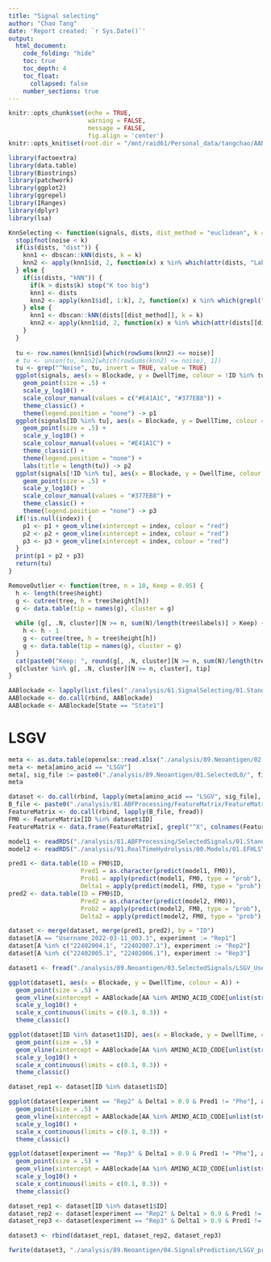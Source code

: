 ```yaml
---
title: "Signal selecting"
author: "Chao Tang"
date: 'Report created: `r Sys.Date()`'
output: 
  html_document: 
    code_folding: "hide"
    toc: true
    toc_depth: 4
    toc_float: 
      collapsed: false
    number_sections: true
---
```


```r
knitr::opts_chunk$set(echo = TRUE, 
                      warning = FALSE, 
                      message = FALSE, 
                      fig.align = 'center')
knitr::opts_knit$set(root.dir = "/mnt/raid61/Personal_data/tangchao/AANanopore")
```

```r
library(factoextra)
library(data.table)
library(Biostrings)
library(patchwork)
library(ggplot2)
library(ggrepel)
library(IRanges)
library(dplyr)
library(lsa)
```

```r
KnnSelecting <- function(signals, dists, dist_method = "euclidean", k = 20, noise = 0, index = NULL) {
  stopifnot(noise < k)
  if(is(dists, "dist")) {
    knn1 <- dbscan::kNN(dists, k = k)
    knn2 <- apply(knn1$id, 2, function(x) x %in% which(attr(dists, "Labels") %in% grep("^Noise", rownames(knn1$id), value = TRUE)))
  } else {
    if(is(dists, "kNN")) {
      if(k > dists$k) stop("K too big")
      knn1 <- dists
      knn2 <- apply(knn1$id[, 1:k], 2, function(x) x %in% which(grepl("^Noise", rownames(knn1$id))))
    } else {
      knn1 <- dbscan::kNN(dists[[dist_method]], k = k)
      knn2 <- apply(knn1$id, 2, function(x) x %in% which(attr(dists[[dist_method]], "Labels") %in% grep("^Noise", rownames(knn1$id), value = TRUE)))
    }
  }
  
  tu <- row.names(knn1$id)[which(rowSums(knn2) <= noise)]
  # tu <- union(tu, knn2[which(rowSums(knn2) <= noise), 1])
  tu <- grep("^Noise", tu, invert = TRUE, value = TRUE)
  ggplot(signals, aes(x = Blockade, y = DwellTime, colour = !ID %in% tu)) + 
    geom_point(size = .5) + 
    scale_y_log10() + 
    scale_colour_manual(values = c("#E41A1C", "#377EB8")) + 
    theme_classic() + 
    theme(legend.position = "none") -> p1
  ggplot(signals[ID %in% tu], aes(x = Blockade, y = DwellTime, colour = ID %in% tu)) + 
    geom_point(size = .5) + 
    scale_y_log10() + 
    scale_colour_manual(values = "#E41A1C") + 
    theme_classic() + 
    theme(legend.position = "none") + 
    labs(title = length(tu)) -> p2
  ggplot(signals[!ID %in% tu], aes(x = Blockade, y = DwellTime, colour = ID %in% tu)) + 
    geom_point(size = .5) + 
    scale_y_log10() + 
    scale_colour_manual(values = "#377EB8") + 
    theme_classic() + 
    theme(legend.position = "none") -> p3
  if(!is.null(index)) {
    p1 <- p1 + geom_vline(xintercept = index, colour = "red")
    p2 <- p2 + geom_vline(xintercept = index, colour = "red")
    p3 <- p3 + geom_vline(xintercept = index, colour = "red")
  }
  print(p1 + p2 + p3)
  return(tu)
}

RemoveOutlier <- function(tree, n = 10, Keep = 0.95) {
  h <- length(tree$height)
  g <- cutree(tree, h = tree$height[h])
  g <- data.table(tip = names(g), cluster = g)
  
  while (g[, .N, cluster][N >= n, sum(N)/length(tree$labels)] > Keep) {
    h <- h - 1
    g <- cutree(tree, h = tree$height[h])
    g <- data.table(tip = names(g), cluster = g)
  }
  cat(paste0("Keep: ", round(g[, .N, cluster][N >= n, sum(N)/length(tree$labels)] * 100, 2), "%"))
  g[cluster %in% g[, .N, cluster][N >= n, cluster], tip]
}
```

```r
AABlockade <- lapply(list.files("./analysis/61.SignalSelecting/01.StandardAA/02.SelectedSignals", "_V2.Rds", full.names = T), function(x) readRDS(x)$Summary)
AABlockade <- do.call(rbind, AABlockade)
AABlockade <- AABlockade[State == "State1"]
```

# LSGV

```r
meta <- as.data.table(openxlsx::read.xlsx("./analysis/89.Neoantigen/02.SignalDistance/meta.xlsx", sheet = 1))
meta <- meta[amino_acid == "LSGV"]
meta[, sig_file := paste0("./analysis/89.Neoantigen/01.SelectedL0/", file_id, ".MainL0.txt")]
meta
```

```r
dataset <- do.call(rbind, lapply(meta[amino_acid == "LSGV", sig_file], fread))[Blockade < 0.35 & DwellTime > 0.3]
B_file <- paste0("./analysis/81.ABFProcessing/FeatureMatrix/FeatureMatrix_", unique(meta[amino_acid == "LSGV", file_name]), ".txt")
FeatureMatrix <- do.call(rbind, lapply(B_file, fread))
FM0 <- FeatureMatrix[ID %in% dataset$ID]
FeatureMatrix <- data.frame(FeatureMatrix[, grepl("^X", colnames(FeatureMatrix)) | colnames(FeatureMatrix) %in% c("DwellTime", "DeltaMean", "StageSD", "CurrentSD", "SignalCurrentPercent", "SignalCurrentWidth", "Blockade"), with = F], row.names = FeatureMatrix[[1]])
```

```r
model1 <- readRDS("./analysis/81.ABFProcessing/SelectedSignals/01.StandardAA/06.Modeling/Version2/L1/SubAAs/ModelFGLSV/RFmodel.Rds")
model2 <- readRDS("./analysis/91.RealTimeHydrolysis/00.Models/01.EFHLSY/Model_EFHLSY_Noise.Rds")
```

```r
pred1 <- data.table(ID = FM0$ID, 
                    Pred1 = as.character(predict(model1, FM0)), 
                    Prob1 = apply(predict(model1, FM0, type = "prob"), 1, max), 
                    Delta1 = apply(predict(model1, FM0, type = "prob"), 1, function(x) - diff(head(sort(x, decreasing = T), 2))))
pred2 <- data.table(ID = FM0$ID, 
                    Pred2 = as.character(predict(model2, FM0)), 
                    Prob2 = apply(predict(model2, FM0, type = "prob"), 1, max), 
                    Delta2 = apply(predict(model2, FM0, type = "prob"), 1, function(x) - diff(head(sort(x, decreasing = T), 2))))
```

```r
dataset <- merge(dataset, merge(pred1, pred2), by = "ID")
dataset[A == "Username_2022-03-11_003.1", experiment := "Rep1"]
dataset[A %in% c("22402004.1", "22402007.1"), experiment := "Rep2"]
dataset[A %in% c("22402005.1", "22402006.1"), experiment := "Rep3"]
```

```r
dataset1 <- fread("./analysis/89.Neoantigen/03.SelectedSignals/LSGV_Username_2022-03-11_003.1_euclidean_distance_knn_selected.signals.txt")
```

```r
ggplot(dataset1, aes(x = Blockade, y = DwellTime, colour = A)) + 
  geom_point(size = .5) + 
  geom_vline(xintercept = AABlockade[AA %in% AMINO_ACID_CODE[unlist(strsplit("LSGV", ""))], Blockade]) + 
  scale_y_log10() + 
  scale_x_continuous(limits = c(0.1, 0.3)) + 
  theme_classic()
```

```r
ggplot(dataset[ID %in% dataset1$ID], aes(x = Blockade, y = DwellTime, colour = Pred1)) + 
  geom_point(size = .5) + 
  geom_vline(xintercept = AABlockade[AA %in% AMINO_ACID_CODE[unlist(strsplit("LSGV", ""))], Blockade]) + 
  scale_y_log10() + 
  scale_x_continuous(limits = c(0.1, 0.3)) + 
  theme_classic()
```

```r
dataset_rep1 <- dataset[ID %in% dataset1$ID]
```

```r
ggplot(dataset[experiment == "Rep2" & Delta1 > 0.9 & Pred1 != "Phe"], aes(x = Blockade, y = DwellTime, colour = Pred1)) + 
  geom_point(size = .5) + 
  geom_vline(xintercept = AABlockade[AA %in% AMINO_ACID_CODE[unlist(strsplit("LSGV", ""))], Blockade]) + 
  scale_y_log10() + 
  scale_x_continuous(limits = c(0.1, 0.3)) + 
  theme_classic()
```

```r
ggplot(dataset[experiment == "Rep3" & Delta1 > 0.9 & Pred1 != "Phe"], aes(x = Blockade, y = DwellTime, colour = Pred1)) + 
  geom_point(size = .5) + 
  geom_vline(xintercept = AABlockade[AA %in% AMINO_ACID_CODE[unlist(strsplit("LSGV", ""))], Blockade]) + 
  scale_y_log10() + 
  scale_x_continuous(limits = c(0.1, 0.3)) + 
  theme_classic()
```

```r
dataset_rep1 <- dataset[ID %in% dataset1$ID]
dataset_rep2 <- dataset[experiment == "Rep2" & Delta1 > 0.9 & Pred1 != "Phe"]
dataset_rep3 <- dataset[experiment == "Rep3" & Delta1 > 0.9 & Pred1 != "Phe"]
```

```r
dataset3 <- rbind(dataset_rep1, dataset_rep2, dataset_rep3)
```

```r
fwrite(dataset3, "./analysis/89.Neoantigen/04.SignalsPrediction/LSGV_prediction_V2.txt", sep = "\t")
```


